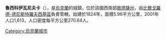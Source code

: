 {{expand|time=2016-09-03T11:08:54+00:00}}
{{unreferenced|time=2016-09-03T11:08:54+00:00}}
{{coord|46|22|16|N|29|45|55|E|scale:30000|display=title}}

'''魯西科伊瓦尼夫卡'''（{{lang-uk|Руськоіванівка}}），是[[烏克蘭|烏克蘭]]的城鎮，位於該國西南部[[敖德薩州|敖德薩州]]，由[[比爾戈羅德-德尼斯特羅夫西基區|比爾戈羅德-德尼斯特羅夫西基區]]負責管轄，始建於1824年，面積5.96平方公里，2001年人口1,613，人口密度每平方公里270.64人。

{{Ukraine-geo-stub}}
[[Category:烏克蘭城市|Category:烏克蘭城市]]